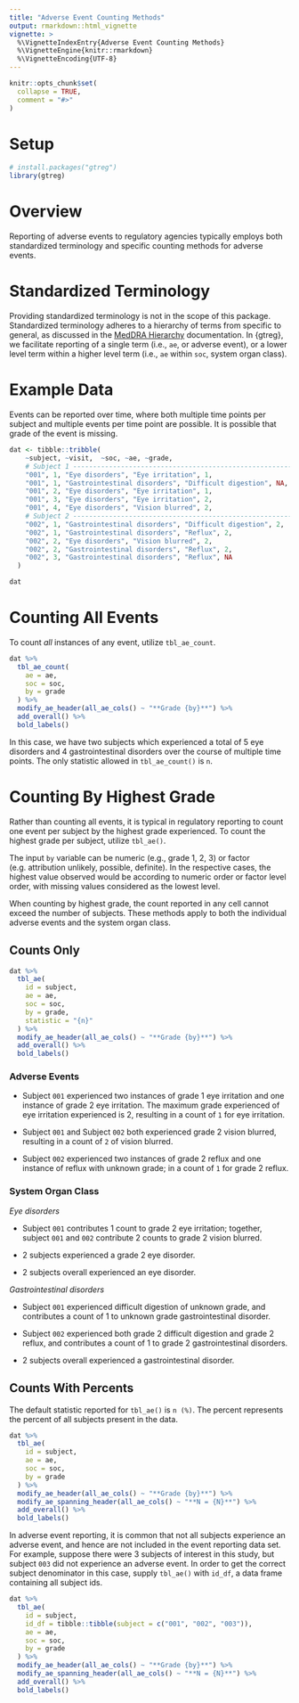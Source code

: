 ```yaml
---
title: "Adverse Event Counting Methods"
output: rmarkdown::html_vignette
vignette: >
  %\VignetteIndexEntry{Adverse Event Counting Methods}
  %\VignetteEngine{knitr::rmarkdown}
  %\VignetteEncoding{UTF-8}
---
```


```r
knitr::opts_chunk$set(
  collapse = TRUE,
  comment = "#>"
)
```

# Setup

```r
# install.packages("gtreg")
library(gtreg)
```

# Overview

Reporting of adverse events to regulatory agencies typically employs both 
standardized terminology and specific counting methods for adverse events. 

# Standardized Terminology

Providing standardized terminology is not in the scope of this package. Standardized
terminology adheres to a hierarchy of terms from specific to general, as discussed
in the [MedDRA Hierarchy](https://www.meddra.org/how-to-use/basics/hierarchy) 
documentation. In {gtreg}, we facilitate reporting of a single term 
(i.e., `ae`, or adverse event), or a lower level term within a higher level term 
(i.e., `ae` within `soc`, system organ class). 

# Example Data

Events can be reported over time, where both multiple time points per subject and 
multiple events per time point are possible. It is possible that grade of the
event is missing.

```r
dat <- tibble::tribble(
    ~subject, ~visit,  ~soc, ~ae, ~grade,
    # Subject 1 ----------------------------------------------------------------
    "001", 1, "Eye disorders", "Eye irritation", 1,
    "001", 1, "Gastrointestinal disorders", "Difficult digestion", NA,
    "001", 2, "Eye disorders", "Eye irritation", 1,
    "001", 3, "Eye disorders", "Eye irritation", 2,
    "001", 4, "Eye disorders", "Vision blurred", 2,
    # Subject 2 ----------------------------------------------------------------
    "002", 1, "Gastrointestinal disorders", "Difficult digestion", 2,
    "002", 1, "Gastrointestinal disorders", "Reflux", 2,
    "002", 2, "Eye disorders", "Vision blurred", 2,
    "002", 2, "Gastrointestinal disorders", "Reflux", 2,
    "002", 3, "Gastrointestinal disorders", "Reflux", NA
  )
```

```r
dat
```

# Counting All Events

To count _all_ instances of any event, utilize `tbl_ae_count`.

```r
dat %>% 
  tbl_ae_count(
    ae = ae,
    soc = soc,
    by = grade
  ) %>% 
  modify_ae_header(all_ae_cols() ~ "**Grade {by}**") %>% 
  add_overall() %>% 
  bold_labels()
```

In this case, we have two subjects which experienced a total of 5 eye disorders and 4
gastrointestinal disorders over the course of multiple time points. The only statistic 
allowed in `tbl_ae_count()` is `n`.

# Counting By Highest Grade

Rather than counting all events, it is typical in regulatory reporting to count
one event per subject by the highest grade experienced. To count the highest grade 
per subject, utilize `tbl_ae()`. 

The input `by` variable can be numeric (e.g., grade 1, 2, 3) or factor
(e.g. attribution unlikely, possible, definite). In the respective cases,
the highest value observed would be according to numeric order or factor
level order, with missing values considered as the lowest level.

When counting by highest grade, the count reported in any cell cannot exceed the 
number of subjects. These methods apply to both the individual adverse events and
the system organ class.

## Counts Only

```r
dat %>% 
  tbl_ae(
    id = subject,
    ae = ae,
    soc = soc,
    by = grade,
    statistic = "{n}"
  ) %>% 
  modify_ae_header(all_ae_cols() ~ "**Grade {by}**") %>% 
  add_overall() %>% 
  bold_labels()
```

### Adverse Events

* Subject `001` experienced two instances of grade 1 eye irritation and one instance
of grade 2 eye irritation. The maximum grade experienced of eye irritation experienced is 2,
resulting in a count of `1` for eye irritation.

* Subject `001` and Subject `002` both experienced grade 2 vision blurred, resulting
in a count of `2` of vision blurred.

* Subject `002` experienced two instances of grade 2 reflux and one instance of 
reflux with unknown grade; in a count of `1` for grade 2 reflux.


### System Organ Class

_Eye disorders_

 + Subject `001` contributes 1 count to grade 2 eye irritation; together, subject `001` and `002` 
contribute 2 counts to grade 2 vision blurred. 

 + 2 subjects experienced a grade 2 eye disorder.
 
 + 2 subjects overall experienced an eye disorder.

_Gastrointestinal disorders_

 + Subject `001` experienced difficult digestion of unknown grade, and contributes
 a count of 1 to unknown grade gastrointestinal disorder.
 
 + Subject `002` experienced both grade 2 difficult digestion and grade 2 reflux, and 
 contributes a count of 1 to grade 2 gastrointestinal disorders.

 + 2 subjects overall experienced a gastrointestinal disorder.


## Counts With Percents

The default statistic reported for `tbl_ae()` is `n (%)`. The percent represents
the percent of all subjects present in the data.

```r
dat %>% 
  tbl_ae(
    id = subject,
    ae = ae,
    soc = soc,
    by = grade
  ) %>% 
  modify_ae_header(all_ae_cols() ~ "**Grade {by}**") %>%
  modify_ae_spanning_header(all_ae_cols() ~ "**N = {N}**") %>% 
  add_overall() %>% 
  bold_labels()
```

In adverse event reporting, it is common that not all subjects experience
an adverse event, and hence are not included in the event reporting data set. 
For example, suppose there were 3 subjects of interest in this study, but 
subject `003` did not experience an adverse event. In order to get the correct 
subject denominator in this case, supply `tbl_ae()` with `id_df`, a data frame 
containing all subject ids.


```r
dat %>% 
  tbl_ae(
    id = subject,
    id_df = tibble::tibble(subject = c("001", "002", "003")),
    ae = ae,
    soc = soc,
    by = grade
  ) %>% 
  modify_ae_header(all_ae_cols() ~ "**Grade {by}**") %>% 
  modify_ae_spanning_header(all_ae_cols() ~ "**N = {N}**") %>% 
  add_overall() %>% 
  bold_labels()
```



